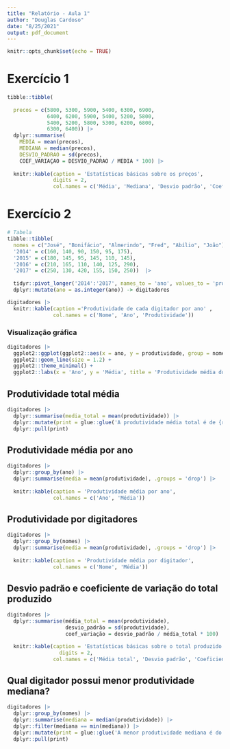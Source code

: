 ```yaml
---
title: "Relatório - Aula 1"
author: "Douglas Cardoso"
date: "8/25/2021"
output: pdf_document
---
```


```r
knitr::opts_chunk$set(echo = TRUE)
```

# Exercício 1
```r
tibble::tibble(
  
  precos = c(5800, 5300, 5900, 5400, 6300, 6900,
             6400, 6200, 5900, 5400, 5200, 5800,
             5400, 5200, 5800, 5300, 6200, 6800,
             6300, 6400)) |> 
  dplyr::summarise(
    MEDIA = mean(precos),
    MEDIANA = median(precos),
    DESVIO_PADRAO = sd(precos),
    COEF_VARIAÇAO = DESVIO_PADRAO / MEDIA * 100) |>
  
  knitr::kable(caption = 'Estatísticas básicas sobre os preços',
               digits = 2,
               col.names = c('Média', 'Mediana', 'Desvio padrão', 'Coeficiente de variação'))
```
# Exercício 2

```r
# Tabela
tibble::tibble(
  nomes = c("José", "Bonifácio", "Almerindo", "Fred", "Abílio", "João"),
  '2014' = c(160, 140, 90, 150, 95, 175),
  '2015' = c(180, 145, 95, 145, 110, 145),
  '2016' = c(210, 165, 110, 140, 125, 290),
  '2017' = c(250, 130, 420, 155, 150, 250))  |>
  
  tidyr::pivot_longer('2014':'2017', names_to = 'ano', values_to = 'produtividade') |>
  dplyr::mutate(ano = as.integer(ano)) -> digitadores

digitadores |>
  knitr::kable(caption ='Produtividade de cada digitador por ano' ,
               col.names = c('Nome', 'Ano', 'Produtividade'))
```
### Visualização gráfica
```r
digitadores |>
  ggplot2::ggplot(ggplot2::aes(x = ano, y = produtividade, group = nomes, colour = nomes)) +
  ggplot2::geom_line(size = 1.2) +
  ggplot2::theme_minimal() +
  ggplot2::labs(x = 'Ano', y = 'Média', title = 'Produtividade média dos digitadores por ano')
```

## Produtividade total média
```r
digitadores |>
  dplyr::summarise(media_total = mean(produtividade)) |>
  dplyr::mutate(print = glue::glue('A produtividade média total é de {round(media_total, 2)}')) |> 
  dplyr::pull(print)
```
## Produtividade média por ano
```r
digitadores |>
  dplyr::group_by(ano) |>
  dplyr::summarise(media = mean(produtividade), .groups = 'drop') |>
  
  knitr::kable(caption = 'Produtividade média por ano',
               col.names = c('Ano', 'Média'))
```

## Produtividade por digitadores
```r
digitadores |>
  dplyr::group_by(nomes) |>
  dplyr::summarise(media = mean(produtividade), .groups = 'drop') |>
  
  knitr::kable(caption = 'Produtividade média por digitador',
               col.names = c('Nome', 'Média'))
```

## Desvio padrão e coeficiente de variação do total produzido 
```r
digitadores |>
  dplyr::summarise(média_total = mean(produtividade),
                   desvio_padrão = sd(produtividade),
                   coef_variação = desvio_padrão / média_total * 100) |>

  knitr::kable(caption = 'Estatísticas básicas sobre o total produzido',
                 digits = 2,
               col.names = c('Média total', 'Desvio padrão', 'Coeficiente de variação'))
```

## Qual digitador possui menor produtividade mediana?
```r
digitadores |>
  dplyr::group_by(nomes) |>
  dplyr::summarise(mediana = median(produtividade)) |>
  dplyr::filter(mediana == min(mediana)) |>
  dplyr::mutate(print = glue::glue('A menor produtividade mediana é do {nomes}, com {mediana}')) |>
  dplyr::pull(print)
```







